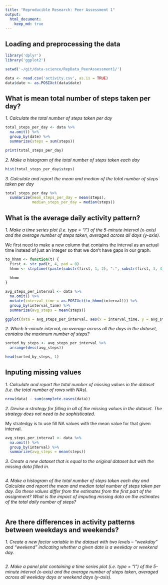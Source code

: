 ```yaml
---
title: "Reproducible Research: Peer Assessment 1"
output: 
  html_document:
    keep_md: true
---
```

## Loading and preprocessing the data
```r
library('dplyr')
library('ggplot2')

setwd('~/git/data-science/RepData_PeerAssessment1/')

data <- read.csv('activity.csv', as.is = TRUE)
data$date <- as.POSIXct(data$date)
```

## What is mean total number of steps taken per day?

*1. Calculate the total number of steps taken per day*
```r
total_steps_per_day <- data %>%
  na.omit() %>%
  group_by(date) %>%
  summarize(steps = sum(steps))

print(total_steps_per_day)
```

*2. Make a histogram of the total number of steps taken each day*
```r
hist(total_steps_per_day$steps)
```

*3. Calculate and report the mean and median of the total number of steps taken per day*
```r
total_steps_per_day %>%
  summarize(mean_steps_per_day = mean(steps),
            median_steps_per_day = median(steps))
```

## What is the average daily activity pattern?

*1. Make a time series plot (i.e. type = "l") of the 5-minute interval (x-axis) and the average number of steps taken, averaged across all days (y-axis).*

We first need to make a new column that contains the interval as an actual time instead of just an integer
so that we don't have gaps in our graph.

```r
to_hhmm <- function(t) {
  first <- str_pad(t, 4, pad = 0)
  hhmm <- strptime((paste(substr(first, 1, 2), ":", substr(first, 3, 4), sep = "")), "%H:%M")
  
  hhmm
}

avg_steps_per_interval <- data %>%
  na.omit() %>%
  mutate(interval_time = as.POSIXct(to_hhmm(interval))) %>%
  group_by(interval_time) %>%
  summarize(avg_steps = mean(steps))

ggplot(data = avg_steps_per_interval, aes(x = interval_time, y = avg_steps)) + geom_line()
```

*2. Which 5-minute interval, on average across all the days in the dataset, contains the maximum number of steps?*
```r
sorted_by_steps <- avg_steps_per_interval %>%
  arrange(desc(avg_steps))

head(sorted_by_steps, 1)
```


## Inputing missing values

*1. Calculate and report the total number of missing values in the dataset (i.e. the total number of rows with NAs).*
```r
nrow(data) - sum(complete.cases(data))
```


*2. Devise a strategy for filling in all of the missing values in the dataset. The strategy does not need to be sophisticated.*

My stratedgy is to use fill NA values with the mean value for that given interval.

```r
avg_steps_per_interval <- data %>%
  na.omit() %>%
  group_by(interval) %>%
  summarize(avg_steps = mean(steps))
```


*3. Create a new dataset that is equal to the original dataset but with the missing data filled in.*
```r

```


*4. Make a histogram of the total number of steps taken each day and Calculate and report the mean and median total number of steps taken per day. Do these values differ from the estimates from the first part of the assignment? What is the impact of imputing missing data on the estimates of the total daily number of steps?*
```r

```


## Are there differences in activity patterns between weekdays and weekends?

*1. Create a new factor variable in the dataset with two levels – “weekday” and “weekend” indicating whether a given date is a weekday or weekend day.*
```r

```


*2. Make a panel plot containing a time series plot (i.e. type = "l") of the 5-minute interval (x-axis) and the average number of steps taken, averaged across all weekday days or weekend days (y-axis).*
```r

```
